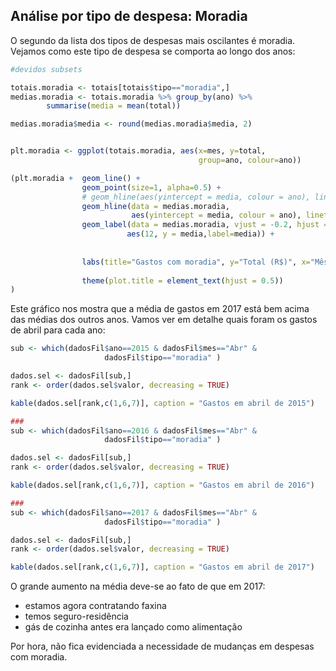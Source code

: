 
## Análise por tipo de despesa: Moradia

O segundo da lista dos tipos de despesas mais oscilantes é moradia. Vejamos como este tipo de despesa se comporta ao longo dos anos:

```r
#devidos subsets

totais.moradia <- totais[totais$tipo=="moradia",]
medias.moradia <- totais.moradia %>% group_by(ano) %>%
        summarise(media = mean(total))

medias.moradia$media <- round(medias.moradia$media, 2)


plt.moradia <- ggplot(totais.moradia, aes(x=mes, y=total,
                                          group=ano, colour=ano))

(plt.moradia +  geom_line() + 
                geom_point(size=1, alpha=0.5) +
                # geom_hline(aes(yintercept = media, colour = ano), linetype=2) +
                geom_hline(data = medias.moradia, 
                           aes(yintercept = media, colour = ano), linetype=2) +
                geom_label(data = medias.moradia, vjust = -0.2, hjust = 1,
                          aes(12, y = media,label=media)) +
                
                
                labs(title="Gastos com moradia", y="Total (R$)", x="Mês") +
                
                theme(plot.title = element_text(hjust = 0.5)) 
)

```

Este gráfico nos mostra que a média de gastos em 2017 está bem acima das médias dos outros anos. Vamos ver em detalhe quais foram os gastos de abril para cada ano:

```r
sub <- which(dadosFil$ano==2015 & dadosFil$mes=="Abr" & 
                     dadosFil$tipo=="moradia" )

dados.sel <- dadosFil[sub,]
rank <- order(dados.sel$valor, decreasing = TRUE)

kable(dados.sel[rank,c(1,6,7)], caption = "Gastos em abril de 2015")

###
sub <- which(dadosFil$ano==2016 & dadosFil$mes=="Abr" & 
                     dadosFil$tipo=="moradia" )

dados.sel <- dadosFil[sub,]
rank <- order(dados.sel$valor, decreasing = TRUE)

kable(dados.sel[rank,c(1,6,7)], caption = "Gastos em abril de 2016")

###
sub <- which(dadosFil$ano==2017 & dadosFil$mes=="Abr" & 
                     dadosFil$tipo=="moradia" )

dados.sel <- dadosFil[sub,]
rank <- order(dados.sel$valor, decreasing = TRUE)

kable(dados.sel[rank,c(1,6,7)], caption = "Gastos em abril de 2017")


```


O grande aumento na média deve-se ao fato de que em 2017:

- estamos agora  contratando faxina
- temos seguro-residência
- gás de cozinha antes era lançado como alimentação

Por hora, não fica evidenciada a necessidade de mudanças em despesas com moradia.